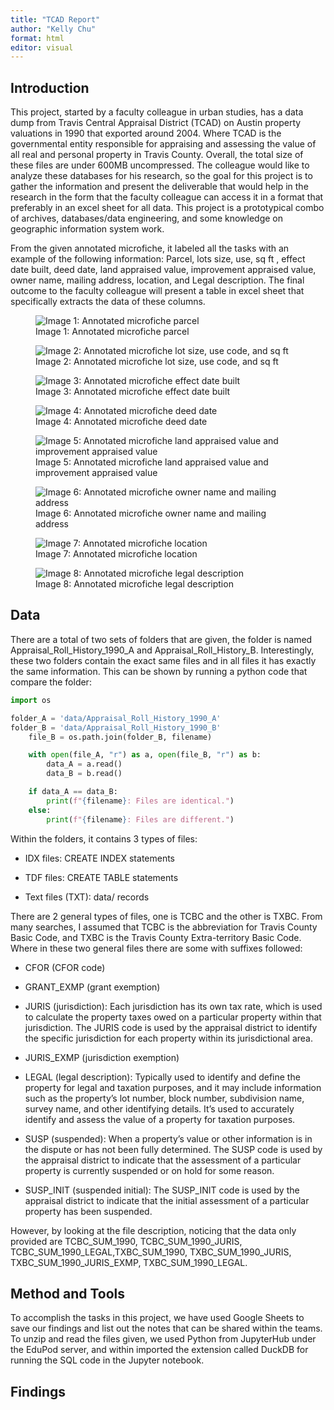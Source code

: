 ```yaml
---
title: "TCAD Report"
author: "Kelly Chu"
format: html
editor: visual
---
```


## Introduction

This project, started by a faculty colleague in urban studies, has a data dump from Travis Central Appraisal District (TCAD) on Austin property valuations in 1990 that exported around 2004. Where TCAD is the governmental entity responsible for appraising and assessing the value of all real and personal property in Travis County. Overall, the total size of these files are under 600MB uncompressed. The colleague would like to analyze these databases for his research, so the goal for this project is to gather the information and present the deliverable that would help in the research in the form that the faculty colleague can access it in a format that preferably in an excel sheet for all data. This project is a prototypical combo of archives, databases/data engineering, and some knowledge on geographic information system work.

From the given annotated microfiche, it labeled all the tasks with an example of the following information: Parcel, lots size, use, sq ft , effect date built, deed date, land appraised value, improvement appraised value, owner name, mailing address, location, and Legal description. The final outcome to the faculty colleague will present a table in excel sheet that specifically extracts the data of these columns.

![Image 1: Annotated microfiche parcel](Microfiche_images/Parcel%20Number.png)

![Image 2: Annotated microfiche lot size, use code, and sq ft](Microfiche_images/Lot%20size.png)

![Image 3: Annotated microfiche effect date built](Microfiche_images/EYOC.png)

![Image 4: Annotated microfiche deed date](Microfiche_images/Deed%20date.png)

![Image 5: Annotated microfiche land appraised value and improvement appraised value](Microfiche_images/Appr_value%20and%20Impr_value.png)

![Image 6: Annotated microfiche owner name and mailing address](Microfiche_images/name%20and%20mailing.png)

![Image 7: Annotated microfiche location](Microfiche_images/Location.png)

![Image 8: Annotated microfiche legal description](Microfiche_images/Legal%20description.png)

## Data

There are a total of two sets of folders that are given, the folder is named Appraisal_Roll_History_1990_A and Appraisal_Roll_History_B. Interestingly, these two folders contain the exact same files and in all files it has exactly the same information. This can be shown by running a python code that compare the folder:

```python
import os

folder_A = 'data/Appraisal_Roll_History_1990_A'
folder_B = 'data/Appraisal_Roll_History_1990_B'
    file_B = os.path.join(folder_B, filename)

    with open(file_A, "r") as a, open(file_B, "r") as b:
        data_A = a.read()
        data_B = b.read()

    if data_A == data_B:
        print(f"{filename}: Files are identical.")
    else:
        print(f"{filename}: Files are different.")
```

Within the folders, it contains 3 types of files:

-   IDX files: CREATE INDEX statements

-   TDF files: CREATE TABLE statements

-   Text files (TXT): data/ records

There are 2 general types of files, one is TCBC and the other is TXBC. From many searches, I assumed that TCBC is the abbreviation for Travis County Basic Code, and TXBC is the Travis County Extra-territory Basic Code. Where in these two general files there are some with suffixes followed:

-   CFOR (CFOR code)

-   GRANT_EXMP (grant exemption)

-   JURIS (jurisdiction): Each jurisdiction has its own tax rate, which is used to calculate the property taxes owed on a particular property within that jurisdiction. The JURIS code is used by the appraisal district to identify the specific jurisdiction for each property within its jurisdictional area.

-   JURIS_EXMP (jurisdiction exemption)

-   LEGAL (legal description): Typically used to identify and define the property for legal and taxation purposes, and it may include information such as the property's lot number, block number, subdivision name, survey name, and other identifying details. It's used to accurately identify and assess the value of a property for taxation purposes.

-   SUSP (suspended): When a property's value or other information is in the dispute or has not been fully determined. The SUSP code is used by the appraisal district to indicate that the assessment of a particular property is currently suspended or on hold for some reason.

-   SUSP_INIT (suspended initial): The SUSP_INIT code is used by the appraisal district to indicate that the initial assessment of a particular property has been suspended.

However, by looking at the file description, noticing that the data only provided are TCBC_SUM_1990, TCBC_SUM_1990_JURIS, TCBC_SUM_1990_LEGAL,TXBC_SUM_1990, TXBC_SUM_1990_JURIS, TXBC_SUM_1990_JURIS_EXMP, TXBC_SUM_1990_LEGAL.

## Method and Tools

To accomplish the tasks in this project, we have used Google Sheets to save our findings and list out the notes that can be shared within the teams. To unzip and read the files given, we used Python from JupyterHub under the EduPod server, and within imported the extension called DuckDB for running the SQL code in the Jupyter notebook.

## Findings
